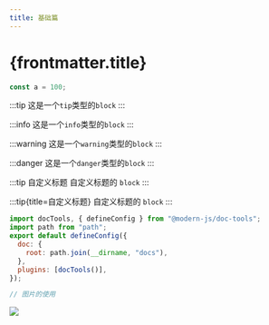 ```yaml
---
title: 基础篇
---
```

# {frontmatter.title}

```js
const a = 100;
```

:::tip
这是一个`tip`类型的`block`
:::

:::info
这是一个`info`类型的`block`
:::

:::warning
这是一个`warning`类型的`block`
:::

:::danger
这是一个`danger`类型的`block`
:::

:::tip 自定义标题
自定义标题的 `block`
:::

:::tip{title=自定义标题}
自定义标题的 `block`
:::

```js title="modern.config.js"
import docTools, { defineConfig } from "@modern-js/doc-tools";
import path from "path";
export default defineConfig({
  doc: {
    root: path.join(__dirname, "docs"),
  },
  plugins: [docTools()],
});
```

```js
// 图片的使用
```

![](./banner01.jpeg)